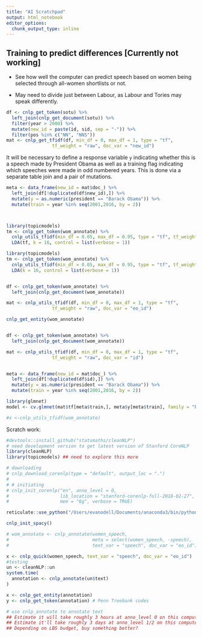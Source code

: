```yaml
---
title: "AI Scratchpad"
output: html_notebook
editor_options: 
  chunk_output_type: inline
---
```


## Training to predict differences [Currently not working]

- See how well the computer can predict speech based on women being selected through all-women shortlists or not.

- May need to divide just between Labour, as Labour and Tories may speak differently.


```r
df <- cnlp_get_token(sotu) %>%
  left_join(cnlp_get_document(sotu)) %>%
  filter(year > 2000) %>%
  mutate(new_id = paste(id, sid, sep = "-")) %>%
  filter(pos %in% c("NN", "NNS"))
mat <- cnlp_get_tfidf(df, min_df = 0, max_df = 1, type = "tf",
                 tf_weight = "raw", doc_var = "new_id")
```
It will be necessary to define a response variable `y` indicating whether this is a
speech made by President Obama as well as a training flag indicating which speeches were
made in odd numbered years. This is done via a separate table join and a pair of mutations.
```r
meta <- data_frame(new_id = mat$doc_) %>%
  left_join(df[!duplicated(df$new_id),]) %>%
  mutate(y = as.numeric(president == "Barack Obama")) %>%
  mutate(train = year %in% seq(2001,2016, by = 2))



library(topicmodels)
tm <- cnlp_get_token(wom_annotate) %>%
  cnlp_utils_tfidf(min_df = 0.05, max_df = 0.95, type = "tf", tf_weight = "raw") %>%
  LDA(tf, k = 16, control = list(verbose = 1))

library(topicmodels)
tm <- cnlp_get_token(wom_annotate) %>%
  cnlp_utils_tfidf(min_df = 0.05, max_df = 0.95, type = "tf", tf_weight = "raw") %>%
  LDA(k = 16, control = list(verbose = 1))


df <- cnlp_get_token(wom_annotate) %>%
  left_join(cnlp_get_document(wom_annotate))

mat <- cnlp_utils_tfidf(df, min_df = 0, max_df = 1, type = "tf",
                 tf_weight = "raw", doc_var = "eo_id")

cnlp_get_entity(wom_annotate)


df <- cnlp_get_token(wom_annotate) %>%
  left_join(cnlp_get_document(wom_annotate))

mat <- cnlp_utils_tfidf(df, min_df = 0, max_df = 1, type = "tf",
                 tf_weight = "raw", doc_var = "id")


meta <- data_frame(new_id = mat$doc_) %>%
  left_join(df[!duplicated(df$id),]) %>%
  mutate(y = as.numeric(president == "Barack Obama")) %>%
  mutate(train = year %in% seq(2001,2016, by = 2))

library(glmnet)
model <- cv.glmnet(mat$tf[meta$train,], meta$y[meta$train], family = "binomial")

#x <-cnlp_utils_tfidf(wom_annotate)


```


Scratch work:
```r
#devtools::install_github("statsmaths/cleanNLP") 
# need development version to get latest version of Stanford CoreNLP
library(cleanNLP)
library(topicmodels) ## need to explore this more

# downloading
# cnlp_download_corenlp(type = "default", output_loc = ".")
# 
# # initiating
# cnlp_init_corenlp("en", anno_level = 0, 
#                   lib_location = "stanford-corenlp-full-2018-02-27", 
#                   mem = "6g", verbose = TRUE)

reticulate::use_python("/Users/evanodell/Documents/anaconda3/bin/python")

cnlp_init_spacy()

# wom_annotate <- cnlp_annotate(women_speech, 
#                               meta = select(women_speech, -speech), 
#                               text_var = "speech", doc_var = "eo_id")

x <- cnlp_quick(women_speech, text_var = "speech", doc_var = "eo_id")
#testing
un <- cleanNLP::un
system.time(
  annotation <- cnlp_annotate(un$text)
)

x <- cnlp_get_entity(annotation)
y <- cnlp_get_token(annotation) # Penn Treebank codes

# use cnlp_annotate to annotate text
## Estimate it will take roughly 3 hours at anno_level 0 on this computer
## Estimate it'll take roughly 3 days at anno_level 1/2 on this computer
## Depending on LBS budget, buy something better?
```
